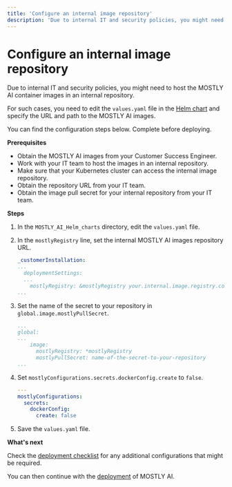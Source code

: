 ```yaml
---
title: 'Configure an internal image repository'
description: 'Due to internal IT and security policies, you might need to host the MOSTLY AI container images in an internal repository.'
---
```



# Configure an internal image repository

Due to internal IT and security policies, you might need to host the MOSTLY AI container images in an internal repository.

For such cases, you need to edit the `values.yaml` file in the [Helm chart](/install/deploy/helm-chart) and specify the URL and path to the MOSTLY AI images.

You can find the configuration steps below. Complete before deploying.

**Prerequisites**

- Obtain the MOSTLY AI images from your Customer Success Engineer.
- Work with your IT team to host the images in an internal repository.
- Make sure that your Kubernetes cluster can access the internal image repository.
- Obtain the repository URL from your IT team.
- Obtain the image pull secret for your internal repository from your IT team.

**Steps**

1. In the `MOSTLY_AI_Helm_charts` directory, edit the `values.yaml` file.
2. In the `mostlyRegistry` line, set the internal MOSTLY AI images repository URL.
   ```yaml filename="values.yaml" {5}
   _customerInstallation:
   ...
     deploymentSettings:
     ...
       mostlyRegistry: &mostlyRegistry your.internal.image.registry.com/mostlyai
   ...
   ```
3. Set the name of the secret to your repository in `global.image.mostlyPullSecret`.
   ```yaml filename="values.yaml" {6}
   ...
   global:
   ...
       image:
         mostlyRegistry: *mostlyRegistry
         mostlyPullSecret: name-of-the-secret-to-your-repository
   ...
   ```
4. Set `mostlyConfigurations.secrets.dockerConfig.create` to `false`.

   ```yaml filename="values.yaml" {5}
   ---
   mostlyConfigurations:
     secrets:
       dockerConfig:
         create: false
   ```

5. Save the `values.yaml` file.

**What's next**

Check the [deployment checklist](../deploy/checklist) for any additional configurations that might be required.

You can then continue with the [deployment](../deploy) of MOSTLY AI.
